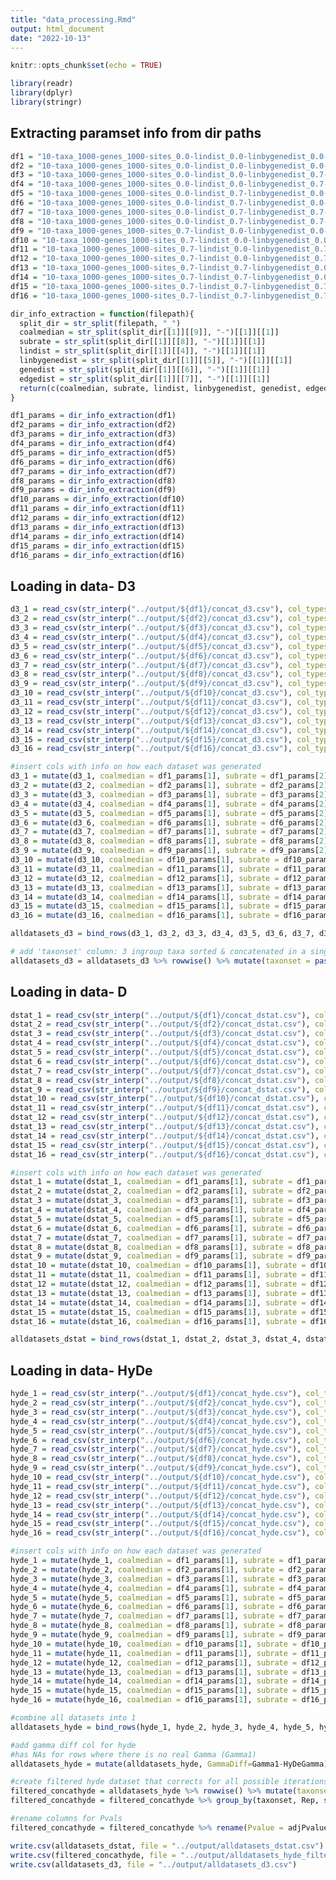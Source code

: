 ```yaml
---
title: "data_processing.Rmd"
output: html_document
date: "2022-10-13"
---
```


```r
knitr::opts_chunk$set(echo = TRUE)
```

```r
library(readr)
library(dplyr)
library(stringr)
```

## Extracting paramset info from dir paths
```r
df1 = "10-taxa_1000-genes_1000-sites_0.0-lindist_0.0-linbygenedist_0.0-genedist_0.0-edgedist_0.03-subrate_1.0-coalmedian"
df2 = "10-taxa_1000-genes_1000-sites_0.0-lindist_0.0-linbygenedist_0.0-genedist_0.7-edgedist_0.03-subrate_1.0-coalmedian"
df3 = "10-taxa_1000-genes_1000-sites_0.0-lindist_0.0-linbygenedist_0.7-genedist_0.0-edgedist_0.03-subrate_1.0-coalmedian"
df4 = "10-taxa_1000-genes_1000-sites_0.0-lindist_0.0-linbygenedist_0.7-genedist_0.7-edgedist_0.03-subrate_1.0-coalmedian"
df5 = "10-taxa_1000-genes_1000-sites_0.0-lindist_0.7-linbygenedist_0.0-genedist_0.0-edgedist_0.03-subrate_1.0-coalmedian"
df6 = "10-taxa_1000-genes_1000-sites_0.0-lindist_0.7-linbygenedist_0.0-genedist_0.7-edgedist_0.03-subrate_1.0-coalmedian"
df7 = "10-taxa_1000-genes_1000-sites_0.0-lindist_0.7-linbygenedist_0.7-genedist_0.0-edgedist_0.03-subrate_1.0-coalmedian"
df8 = "10-taxa_1000-genes_1000-sites_0.0-lindist_0.7-linbygenedist_0.7-genedist_0.7-edgedist_0.03-subrate_1.0-coalmedian"
df9 = "10-taxa_1000-genes_1000-sites_0.7-lindist_0.0-linbygenedist_0.0-genedist_0.0-edgedist_0.03-subrate_1.0-coalmedian"
df10 = "10-taxa_1000-genes_1000-sites_0.7-lindist_0.0-linbygenedist_0.0-genedist_0.7-edgedist_0.03-subrate_1.0-coalmedian"
df11 = "10-taxa_1000-genes_1000-sites_0.7-lindist_0.0-linbygenedist_0.7-genedist_0.0-edgedist_0.03-subrate_1.0-coalmedian"
df12 = "10-taxa_1000-genes_1000-sites_0.7-lindist_0.0-linbygenedist_0.7-genedist_0.7-edgedist_0.03-subrate_1.0-coalmedian"
df13 = "10-taxa_1000-genes_1000-sites_0.7-lindist_0.7-linbygenedist_0.0-genedist_0.0-edgedist_0.03-subrate_1.0-coalmedian"
df14 = "10-taxa_1000-genes_1000-sites_0.7-lindist_0.7-linbygenedist_0.0-genedist_0.7-edgedist_0.03-subrate_1.0-coalmedian"
df15 = "10-taxa_1000-genes_1000-sites_0.7-lindist_0.7-linbygenedist_0.7-genedist_0.0-edgedist_0.03-subrate_1.0-coalmedian"
df16 = "10-taxa_1000-genes_1000-sites_0.7-lindist_0.7-linbygenedist_0.7-genedist_0.7-edgedist_0.03-subrate_1.0-coalmedian"

dir_info_extraction = function(filepath){
  split_dir = str_split(filepath, "_")
  coalmedian = str_split(split_dir[[1]][[9]], "-")[[1]][[1]]
  subrate = str_split(split_dir[[1]][[8]], "-")[[1]][[1]]
  lindist = str_split(split_dir[[1]][[4]], "-")[[1]][[1]]
  linbygenedist = str_split(split_dir[[1]][[5]], "-")[[1]][[1]]
  genedist = str_split(split_dir[[1]][[6]], "-")[[1]][[1]]
  edgedist = str_split(split_dir[[1]][[7]], "-")[[1]][[1]]
  return(c(coalmedian, subrate, lindist, linbygenedist, genedist, edgedist))
}

df1_params = dir_info_extraction(df1)
df2_params = dir_info_extraction(df2)
df3_params = dir_info_extraction(df3)
df4_params = dir_info_extraction(df4)
df5_params = dir_info_extraction(df5)
df6_params = dir_info_extraction(df6)
df7_params = dir_info_extraction(df7)
df8_params = dir_info_extraction(df8)
df9_params = dir_info_extraction(df9)
df10_params = dir_info_extraction(df10)
df11_params = dir_info_extraction(df11)
df12_params = dir_info_extraction(df12)
df13_params = dir_info_extraction(df13)
df14_params = dir_info_extraction(df14)
df15_params = dir_info_extraction(df15)
df16_params = dir_info_extraction(df16)
```

## Loading in data- D3
```r
d3_1 = read_csv(str_interp("../output/${df1}/concat_d3.csv"), col_types = cols(Rep = col_integer()))
d3_2 = read_csv(str_interp("../output/${df2}/concat_d3.csv"), col_types = cols(Rep = col_integer()))
d3_3 = read_csv(str_interp("../output/${df3}/concat_d3.csv"), col_types = cols(Rep = col_integer()))
d3_4 = read_csv(str_interp("../output/${df4}/concat_d3.csv"), col_types = cols(Rep = col_integer()))
d3_5 = read_csv(str_interp("../output/${df5}/concat_d3.csv"), col_types = cols(Rep = col_integer()))
d3_6 = read_csv(str_interp("../output/${df6}/concat_d3.csv"), col_types = cols(Rep = col_integer()))
d3_7 = read_csv(str_interp("../output/${df7}/concat_d3.csv"), col_types = cols(Rep = col_integer()))
d3_8 = read_csv(str_interp("../output/${df8}/concat_d3.csv"), col_types = cols(Rep = col_integer()))
d3_9 = read_csv(str_interp("../output/${df9}/concat_d3.csv"), col_types = cols(Rep = col_integer()))
d3_10 = read_csv(str_interp("../output/${df10}/concat_d3.csv"), col_types = cols(Rep = col_integer()))
d3_11 = read_csv(str_interp("../output/${df11}/concat_d3.csv"), col_types = cols(Rep = col_integer()))
d3_12 = read_csv(str_interp("../output/${df12}/concat_d3.csv"), col_types = cols(Rep = col_integer()))
d3_13 = read_csv(str_interp("../output/${df13}/concat_d3.csv"), col_types = cols(Rep = col_integer()))
d3_14 = read_csv(str_interp("../output/${df14}/concat_d3.csv"), col_types = cols(Rep = col_integer()))
d3_15 = read_csv(str_interp("../output/${df15}/concat_d3.csv"), col_types = cols(Rep = col_integer()))
d3_16 = read_csv(str_interp("../output/${df16}/concat_d3.csv"), col_types = cols(Rep = col_integer()))

#insert cols with info on how each dataset was generated
d3_1 = mutate(d3_1, coalmedian = df1_params[1], subrate = df1_params[2], lindist = df1_params[3], linbygenedist = df1_params[4], genedist = df1_params[5], edgedist = df1_params[6], simid= 1)
d3_2 = mutate(d3_2, coalmedian = df2_params[1], subrate = df2_params[2], lindist = df2_params[3], linbygenedist = df2_params[4], genedist = df2_params[5], edgedist = df2_params[6], simid= 2)
d3_3 = mutate(d3_3, coalmedian = df3_params[1], subrate = df3_params[2], lindist = df3_params[3], linbygenedist = df3_params[4], genedist = df3_params[5], edgedist = df3_params[6], simid= 3)
d3_4 = mutate(d3_4, coalmedian = df4_params[1], subrate = df4_params[2], lindist = df4_params[3], linbygenedist = df4_params[4], genedist = df4_params[5], edgedist = df4_params[6], simid= 4)
d3_5 = mutate(d3_5, coalmedian = df5_params[1], subrate = df5_params[2], lindist = df5_params[3], linbygenedist = df5_params[4], genedist = df5_params[5], edgedist = df5_params[6], simid= 5)
d3_6 = mutate(d3_6, coalmedian = df6_params[1], subrate = df6_params[2], lindist = df6_params[3], linbygenedist = df6_params[4], genedist = df6_params[5], edgedist = df6_params[6], simid= 6)
d3_7 = mutate(d3_7, coalmedian = df7_params[1], subrate = df7_params[2], lindist = df7_params[3], linbygenedist = df7_params[4], genedist = df7_params[5], edgedist = df7_params[6], simid= 7)
d3_8 = mutate(d3_8, coalmedian = df8_params[1], subrate = df8_params[2], lindist = df8_params[3], linbygenedist = df8_params[4], genedist = df8_params[5], edgedist = df8_params[6], simid= 8)
d3_9 = mutate(d3_9, coalmedian = df9_params[1], subrate = df9_params[2], lindist = df9_params[3], linbygenedist = df9_params[4], genedist = df9_params[5], edgedist = df9_params[6], simid= 9)
d3_10 = mutate(d3_10, coalmedian = df10_params[1], subrate = df10_params[2], lindist = df10_params[3], linbygenedist = df10_params[4], genedist = df10_params[5], edgedist = df10_params[6], simid= 10)
d3_11 = mutate(d3_11, coalmedian = df11_params[1], subrate = df11_params[2], lindist = df11_params[3], linbygenedist = df11_params[4], genedist = df11_params[5], edgedist = df11_params[6], simid= 11)
d3_12 = mutate(d3_12, coalmedian = df12_params[1], subrate = df12_params[2], lindist = df12_params[3], linbygenedist = df12_params[4], genedist = df12_params[5], edgedist = df12_params[6], simid= 12)
d3_13 = mutate(d3_13, coalmedian = df13_params[1], subrate = df13_params[2], lindist = df13_params[3], linbygenedist = df13_params[4], genedist = df13_params[5], edgedist = df13_params[6], simid= 13)
d3_14 = mutate(d3_14, coalmedian = df14_params[1], subrate = df14_params[2], lindist = df14_params[3], linbygenedist = df14_params[4], genedist = df14_params[5], edgedist = df14_params[6], simid= 14)
d3_15 = mutate(d3_15, coalmedian = df15_params[1], subrate = df15_params[2], lindist = df15_params[3], linbygenedist = df15_params[4], genedist = df15_params[5], edgedist = df15_params[6], simid= 15)
d3_16 = mutate(d3_16, coalmedian = df16_params[1], subrate = df16_params[2], lindist = df16_params[3], linbygenedist = df16_params[4], genedist = df16_params[5], edgedist = df16_params[6], simid= 16)

alldatasets_d3 = bind_rows(d3_1, d3_2, d3_3, d3_4, d3_5, d3_6, d3_7, d3_8, d3_9, d3_10, d3_11, d3_12, d3_13, d3_14, d3_15, d3_16)

# add 'taxonset' column: 3 ingroup taxa sorted & concatenated in a single string (same as for HyDe)
alldatasets_d3 = alldatasets_d3 %>% rowwise() %>% mutate(taxonset = paste(sort(c(taxa2, taxa3, taxa4)), collapse=","))
```

## Loading in data- D
```r
dstat_1 = read_csv(str_interp("../output/${df1}/concat_dstat.csv"), col_types = cols(Rep = col_integer()))
dstat_2 = read_csv(str_interp("../output/${df2}/concat_dstat.csv"), col_types = cols(Rep = col_integer()))
dstat_3 = read_csv(str_interp("../output/${df3}/concat_dstat.csv"), col_types = cols(Rep = col_integer()))
dstat_4 = read_csv(str_interp("../output/${df4}/concat_dstat.csv"), col_types = cols(Rep = col_integer()))
dstat_5 = read_csv(str_interp("../output/${df5}/concat_dstat.csv"), col_types = cols(Rep = col_integer()))
dstat_6 = read_csv(str_interp("../output/${df6}/concat_dstat.csv"), col_types = cols(Rep = col_integer()))
dstat_7 = read_csv(str_interp("../output/${df7}/concat_dstat.csv"), col_types = cols(Rep = col_integer()))
dstat_8 = read_csv(str_interp("../output/${df8}/concat_dstat.csv"), col_types = cols(Rep = col_integer()))
dstat_9 = read_csv(str_interp("../output/${df9}/concat_dstat.csv"), col_types = cols(Rep = col_integer()))
dstat_10 = read_csv(str_interp("../output/${df10}/concat_dstat.csv"), col_types = cols(Rep = col_integer()))
dstat_11 = read_csv(str_interp("../output/${df11}/concat_dstat.csv"), col_types = cols(Rep = col_integer()))
dstat_12 = read_csv(str_interp("../output/${df12}/concat_dstat.csv"), col_types = cols(Rep = col_integer()))
dstat_13 = read_csv(str_interp("../output/${df13}/concat_dstat.csv"), col_types = cols(Rep = col_integer()))
dstat_14 = read_csv(str_interp("../output/${df14}/concat_dstat.csv"), col_types = cols(Rep = col_integer()))
dstat_15 = read_csv(str_interp("../output/${df15}/concat_dstat.csv"), col_types = cols(Rep = col_integer()))
dstat_16 = read_csv(str_interp("../output/${df16}/concat_dstat.csv"), col_types = cols(Rep = col_integer()))

#insert cols with info on how each dataset was generated
dstat_1 = mutate(dstat_1, coalmedian = df1_params[1], subrate = df1_params[2], lindist = df1_params[3], linbygenedist = df1_params[4], genedist = df1_params[5], edgedist = df1_params[6], simid= 1)
dstat_2 = mutate(dstat_2, coalmedian = df2_params[1], subrate = df2_params[2], lindist = df2_params[3], linbygenedist = df2_params[4], genedist = df2_params[5], edgedist = df2_params[6], simid= 2)
dstat_3 = mutate(dstat_3, coalmedian = df3_params[1], subrate = df3_params[2], lindist = df3_params[3], linbygenedist = df3_params[4], genedist = df3_params[5], edgedist = df3_params[6], simid= 3)
dstat_4 = mutate(dstat_4, coalmedian = df4_params[1], subrate = df4_params[2], lindist = df4_params[3], linbygenedist = df4_params[4], genedist = df4_params[5], edgedist = df4_params[6], simid= 4)
dstat_5 = mutate(dstat_5, coalmedian = df5_params[1], subrate = df5_params[2], lindist = df5_params[3], linbygenedist = df5_params[4], genedist = df5_params[5], edgedist = df5_params[6], simid= 5)
dstat_6 = mutate(dstat_6, coalmedian = df6_params[1], subrate = df6_params[2], lindist = df6_params[3], linbygenedist = df6_params[4], genedist = df6_params[5], edgedist = df6_params[6], simid= 6)
dstat_7 = mutate(dstat_7, coalmedian = df7_params[1], subrate = df7_params[2], lindist = df7_params[3], linbygenedist = df7_params[4], genedist = df7_params[5], edgedist = df7_params[6], simid= 7)
dstat_8 = mutate(dstat_8, coalmedian = df8_params[1], subrate = df8_params[2], lindist = df8_params[3], linbygenedist = df8_params[4], genedist = df8_params[5], edgedist = df8_params[6], simid= 8)
dstat_9 = mutate(dstat_9, coalmedian = df9_params[1], subrate = df9_params[2], lindist = df9_params[3], linbygenedist = df9_params[4], genedist = df9_params[5], edgedist = df9_params[6], simid= 9)
dstat_10 = mutate(dstat_10, coalmedian = df10_params[1], subrate = df10_params[2], lindist = df10_params[3], linbygenedist = df10_params[4], genedist = df10_params[5], edgedist = df10_params[6], simid= 10)
dstat_11 = mutate(dstat_11, coalmedian = df11_params[1], subrate = df11_params[2], lindist = df11_params[3], linbygenedist = df11_params[4], genedist = df11_params[5], edgedist = df11_params[6], simid= 11)
dstat_12 = mutate(dstat_12, coalmedian = df12_params[1], subrate = df12_params[2], lindist = df12_params[3], linbygenedist = df12_params[4], genedist = df12_params[5], edgedist = df12_params[6], simid= 12)
dstat_13 = mutate(dstat_13, coalmedian = df13_params[1], subrate = df13_params[2], lindist = df13_params[3], linbygenedist = df13_params[4], genedist = df13_params[5], edgedist = df13_params[6], simid= 13)
dstat_14 = mutate(dstat_14, coalmedian = df14_params[1], subrate = df14_params[2], lindist = df14_params[3], linbygenedist = df14_params[4], genedist = df14_params[5], edgedist = df14_params[6], simid= 14)
dstat_15 = mutate(dstat_15, coalmedian = df15_params[1], subrate = df15_params[2], lindist = df15_params[3], linbygenedist = df15_params[4], genedist = df15_params[5], edgedist = df15_params[6], simid= 15)
dstat_16 = mutate(dstat_16, coalmedian = df16_params[1], subrate = df16_params[2], lindist = df16_params[3], linbygenedist = df16_params[4], genedist = df16_params[5], edgedist = df16_params[6], simid= 16)

alldatasets_dstat = bind_rows(dstat_1, dstat_2, dstat_3, dstat_4, dstat_5, dstat_6, dstat_7, dstat_8, dstat_9, dstat_10, dstat_11, dstat_12, dstat_13, dstat_14, dstat_15, dstat_16)
```

## Loading in data- HyDe
```r
hyde_1 = read_csv(str_interp("../output/${df1}/concat_hyde.csv"), col_types = cols(Rep = col_integer()))
hyde_2 = read_csv(str_interp("../output/${df2}/concat_hyde.csv"), col_types = cols(Rep = col_integer()))
hyde_3 = read_csv(str_interp("../output/${df3}/concat_hyde.csv"), col_types = cols(Rep = col_integer()))
hyde_4 = read_csv(str_interp("../output/${df4}/concat_hyde.csv"), col_types = cols(Rep = col_integer()))
hyde_5 = read_csv(str_interp("../output/${df5}/concat_hyde.csv"), col_types = cols(Rep = col_integer()))
hyde_6 = read_csv(str_interp("../output/${df6}/concat_hyde.csv"), col_types = cols(Rep = col_integer()))
hyde_7 = read_csv(str_interp("../output/${df7}/concat_hyde.csv"), col_types = cols(Rep = col_integer()))
hyde_8 = read_csv(str_interp("../output/${df8}/concat_hyde.csv"), col_types = cols(Rep = col_integer()))
hyde_9 = read_csv(str_interp("../output/${df9}/concat_hyde.csv"), col_types = cols(Rep = col_integer()))
hyde_10 = read_csv(str_interp("../output/${df10}/concat_hyde.csv"), col_types = cols(Rep = col_integer()))
hyde_11 = read_csv(str_interp("../output/${df11}/concat_hyde.csv"), col_types = cols(Rep = col_integer()))
hyde_12 = read_csv(str_interp("../output/${df12}/concat_hyde.csv"), col_types = cols(Rep = col_integer()))
hyde_13 = read_csv(str_interp("../output/${df13}/concat_hyde.csv"), col_types = cols(Rep = col_integer()))
hyde_14 = read_csv(str_interp("../output/${df14}/concat_hyde.csv"), col_types = cols(Rep = col_integer()))
hyde_15 = read_csv(str_interp("../output/${df15}/concat_hyde.csv"), col_types = cols(Rep = col_integer()))
hyde_16 = read_csv(str_interp("../output/${df16}/concat_hyde.csv"), col_types = cols(Rep = col_integer()))

#insert cols with info on how each dataset was generated
hyde_1 = mutate(hyde_1, coalmedian = df1_params[1], subrate = df1_params[2], lindist = df1_params[3], linbygenedist = df1_params[4], genedist = df1_params[5], edgedist = df1_params[6], simid= 1)
hyde_2 = mutate(hyde_2, coalmedian = df2_params[1], subrate = df2_params[2], lindist = df2_params[3], linbygenedist = df2_params[4], genedist = df2_params[5], edgedist = df2_params[6], simid= 2)
hyde_3 = mutate(hyde_3, coalmedian = df3_params[1], subrate = df3_params[2], lindist = df3_params[3], linbygenedist = df3_params[4], genedist = df3_params[5], edgedist = df3_params[6], simid= 3)
hyde_4 = mutate(hyde_4, coalmedian = df4_params[1], subrate = df4_params[2], lindist = df4_params[3], linbygenedist = df4_params[4], genedist = df4_params[5], edgedist = df4_params[6], simid= 4)
hyde_5 = mutate(hyde_5, coalmedian = df5_params[1], subrate = df5_params[2], lindist = df5_params[3], linbygenedist = df5_params[4], genedist = df5_params[5], edgedist = df5_params[6], simid= 5)
hyde_6 = mutate(hyde_6, coalmedian = df6_params[1], subrate = df6_params[2], lindist = df6_params[3], linbygenedist = df6_params[4], genedist = df6_params[5], edgedist = df6_params[6], simid= 6)
hyde_7 = mutate(hyde_7, coalmedian = df7_params[1], subrate = df7_params[2], lindist = df7_params[3], linbygenedist = df7_params[4], genedist = df7_params[5], edgedist = df7_params[6], simid= 7)
hyde_8 = mutate(hyde_8, coalmedian = df8_params[1], subrate = df8_params[2], lindist = df8_params[3], linbygenedist = df8_params[4], genedist = df8_params[5], edgedist = df8_params[6], simid= 8)
hyde_9 = mutate(hyde_9, coalmedian = df9_params[1], subrate = df9_params[2], lindist = df9_params[3], linbygenedist = df9_params[4], genedist = df9_params[5], edgedist = df9_params[6], simid= 9)
hyde_10 = mutate(hyde_10, coalmedian = df10_params[1], subrate = df10_params[2], lindist = df10_params[3], linbygenedist = df10_params[4], genedist = df10_params[5], edgedist = df10_params[6], simid= 10)
hyde_11 = mutate(hyde_11, coalmedian = df11_params[1], subrate = df11_params[2], lindist = df11_params[3], linbygenedist = df11_params[4], genedist = df11_params[5], edgedist = df11_params[6], simid= 11)
hyde_12 = mutate(hyde_12, coalmedian = df12_params[1], subrate = df12_params[2], lindist = df12_params[3], linbygenedist = df12_params[4], genedist = df12_params[5], edgedist = df12_params[6], simid= 12)
hyde_13 = mutate(hyde_13, coalmedian = df13_params[1], subrate = df13_params[2], lindist = df13_params[3], linbygenedist = df13_params[4], genedist = df13_params[5], edgedist = df13_params[6], simid= 13)
hyde_14 = mutate(hyde_14, coalmedian = df14_params[1], subrate = df14_params[2], lindist = df14_params[3], linbygenedist = df14_params[4], genedist = df14_params[5], edgedist = df14_params[6], simid= 14)
hyde_15 = mutate(hyde_15, coalmedian = df15_params[1], subrate = df15_params[2], lindist = df15_params[3], linbygenedist = df15_params[4], genedist = df15_params[5], edgedist = df15_params[6], simid= 15)
hyde_16 = mutate(hyde_16, coalmedian = df16_params[1], subrate = df16_params[2], lindist = df16_params[3], linbygenedist = df16_params[4], genedist = df16_params[5], edgedist = df16_params[6], simid= 16)

#combine all datasets into 1
alldatasets_hyde = bind_rows(hyde_1, hyde_2, hyde_3, hyde_4, hyde_5, hyde_6, hyde_7, hyde_8, hyde_9, hyde_10, hyde_11, hyde_12, hyde_13, hyde_14, hyde_15, hyde_16)

#add gamma diff col for hyde
#has NAs for rows where there is no real Gamma (Gamma1)
alldatasets_hyde = mutate(alldatasets_hyde, GammaDiff=Gamma1-HyDeGamma)

#create filtered hyde dataset that corrects for all possible iterations of a triplet and gives an adjusted pval col w Bonferroni correction
filtered_concathyde = alldatasets_hyde %>% rowwise() %>% mutate(taxonset = paste(sort(c(P1, Hybrid, P2)), collapse=","))
filtered_concathyde = filtered_concathyde %>% group_by(taxonset, Rep, simid) %>% arrange(Pvalue, desc=TRUE) %>% slice(1) %>% mutate(adjPvalue = min(3*Pvalue,1))

#rename columns for Pvals
filtered_concathyde = filtered_concathyde %>% rename(Pvalue = adjPvalue, origPvalue = Pvalue)
```


```r
write.csv(alldatasets_dstat, file = "../output/alldatasets_dstat.csv")
write.csv(filtered_concathyde, file = "../output/alldatasets_hyde_filtered.csv")
write.csv(alldatasets_d3, file = "../output/alldatasets_d3.csv")
```

